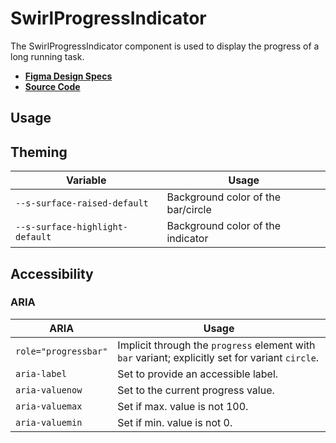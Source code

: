 
<Meta title="Components/SwirlProgressIndicator" />

# SwirlProgressIndicator

The SwirlProgressIndicator component is used to display the progress of a long
running task.

- **[Figma Design Specs](https://www.figma.com/file/iRHiAFsHxnzux8gQ9EjlZe/Swirl-Components?node-id=2%3A40)**
- **[Source Code](https://github.com/flip-corp/swirl/tree/main/packages/swirl-components/src/components/swirl-progress-indicator)**

## Usage

<Canvas of={Stories.SwirlProgressIndicator} sourceState="shown"></Canvas>

<Controls of={Stories.SwirlProgressIndicator} />

## Theming

| Variable                        | Usage                              |
| ------------------------------- | ---------------------------------- |
| `--s-surface-raised-default`    | Background color of the bar/circle |
| `--s-surface-highlight-default` | Background color of the indicator  |

## Accessibility

### ARIA

| ARIA                 | Usage                                                                                            |
| -------------------- | ------------------------------------------------------------------------------------------------ |
| `role="progressbar"` | Implicit through the `progress` element with `bar` variant; explicitly set for variant `circle`. |
| `aria-label`         | Set to provide an accessible label.                                                              |
| `aria-valuenow`      | Set to the current progress value.                                                               |
| `aria-valuemax`      | Set if max. value is not 100.                                                                    |
| `aria-valuemin`      | Set if min. value is not 0.                                                                      |
